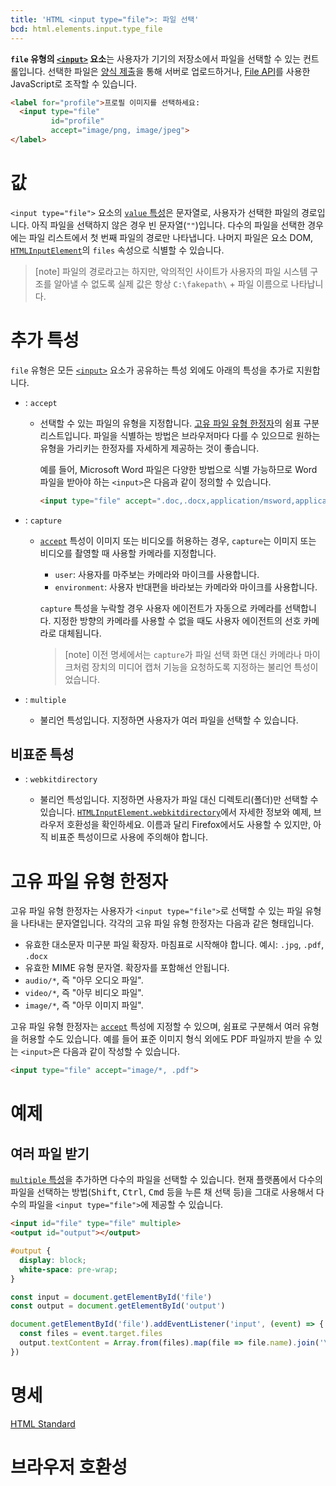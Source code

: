 ```yaml
---
title: 'HTML <input type="file">: 파일 선택'
bcd: html.elements.input.type_file
---
```


**`file` 유형의 [`<input>`](../input) 요소**는 사용자가 기기의 저장소에서 파일을 선택할 수 있는 컨트롤입니다. 선택한 파일은 [양식 제출](https://developer.mozilla.org/en-US/docs/Learn/Forms)을 통해 서버로 업로드하거나, [File API](https://developer.mozilla.org/en-US/docs/Web/API/File_API/Using_files_from_web_applications)를 사용한 JavaScript로 조작할 수 있습니다.

```html hidden name=demo
<label for="profile">프로필 이미지를 선택하세요:
  <input type="file"
         id="profile"
         accept="image/png, image/jpeg">
</label>
```

<LiveExample height={140} lang="html" name="demo" />

# 값

`<input type="file">` 요소의 [`value` 특성](../input#term-value)은 문자열로, 사용자가 선택한 파일의 경로입니다. 아직 파일을 선택하지 않은 경우 빈 문자열(`""`)입니다. 다수의 파일을 선택한 경우에는 파일 리스트에서 첫 번째 파일의 경로만 나타냅니다. 나머지 파일은 요소 DOM, [`HTMLInputElement`](https://developer.mozilla.org/en-US/docs/Web/API/HTMLInputElement)의 `files` 속성으로 식별할 수 있습니다.

> [note] 파일의 경로라고는 하지만, 악의적인 사이트가 사용자의 파일 시스템 구조를 알아낼 수 없도록 실제 값은 항상 `C:\fakepath\` + 파일 이름으로 나타납니다.

# 추가 특성

`file` 유형은 모든 [`<input>`](../input) 요소가 공유하는 특성 외에도 아래의 특성을 추가로 지원합니다.

- : `accept`

  - 선택할 수 있는 파일의 유형을 지정합니다. [고유 파일 유형 한정자](#고유-파일-유형-한정자)의 쉼표 구분 리스트입니다. 파일을 식별하는 방법은 브라우저마다 다를 수 있으므로 원하는 유형을 가리키는 한정자를 자세하게 제공하는 것이 좋습니다.

    예를 들어, Microsoft Word 파일은 다양한 방법으로 식별 가능하므로 Word 파일을 받아야 하는 `<input>`은 다음과 같이 정의할 수 있습니다.

    ```html
    <input type="file" accept=".doc,.docx,application/msword,application/vnd.openxmlformats-officedocument.wordprocessingml.document">
    ```

- : `capture`

  - [`accept`](#term-accept) 특성이 이미지 또는 비디오를 허용하는 경우, `capture`는 이미지 또는 비디오를 촬영할 때 사용할 카메라를 지정합니다.

    - `user`: 사용자를 마주보는 카메라와 마이크를 사용합니다.
    - `environment`: 사용자 반대편을 바라보는 카메라와 마이크를 사용합니다.

    `capture` 특성을 누락할 경우 사용자 에이전트가 자동으로 카메라를 선택합니다. 지정한 방향의 카메라를 사용할 수 없을 때도 사용자 에이전트의 선호 카메라로 대체됩니다.

    > [note] 이전 명세에서는 `capture`가 파일 선택 화면 대신 카메라나 마이크처럼 장치의 미디어 캡처 기능을 요청하도록 지정하는 불리언 특성이었습니다.

- : `multiple`
  - 불리언 특성입니다. 지정하면 사용자가 여러 파일을 선택할 수 있습니다.

## 비표준 특성

- : `webkitdirectory` <NonStandard />
  - 불리언 특성입니다. 지정하면 사용자가 파일 대신 디렉토리(폴더)만 선택할 수 있습니다. [`HTMLInputElement.webkitdirectory`](https://developer.mozilla.org/en-US/docs/Web/API/HTMLInputElement/webkitdirectory)에서 자세한 정보와 예제, 브라우저 호환성을 확인하세요. 이름과 달리 Firefox에서도 사용할 수 있지만, 아직 비표준 특성이므로 사용에 주의해야 합니다.

# 고유 파일 유형 한정자

고유 파일 유형 한정자는 사용자가 `<input type="file">`로 선택할 수 있는 파일 유형을 나타내는 문자열입니다. 각각의 고유 파일 유형 한정자는 다음과 같은 형태입니다.

- 유효한 대소문자 미구분 파일 확장자. 마침표로 시작해야 합니다. 예시: `.jpg`, `.pdf`, `.docx`
- 유효한 MIME 유형 문자열. 확장자를 포함해선 안됩니다.
- `audio/*`, 즉 "아무 오디오 파일".
- `video/*`, 즉 "아무 비디오 파일".
- `image/*`, 즉 "아무 이미지 파일".

고유 파일 유형 한정자는 [`accept`](#term-accept) 특성에 지정할 수 있으며, 쉼표로 구분해서 여러 유형을 허용할 수도 있습니다. 예를 들어 표준 이미지 형식 외에도 PDF 파일까지 받을 수 있는 `<input>`은 다음과 같이 작성할 수 있습니다.

```html
<input type="file" accept="image/*, .pdf">
```

# 예제

## 여러 파일 받기

[`multiple` 특성](#term-multiple)을 추가하면 다수의 파일을 선택할 수 있습니다. 현재 플랫폼에서 다수의 파일을 선택하는 방법(<kbd>Shift</kbd>, <kbd>Ctrl</kbd>, <kbd>Cmd</kbd> 등을 누른 채 선택 등)을 그대로 사용해서 다수의 파일을 `<input type="file">`에 제공할 수 있습니다.

```html hidden name=multiple
<input id="file" type="file" multiple>
<output id="output"></output>
```

```css hidden name=multiple
#output {
  display: block;
  white-space: pre-wrap;
}
```

```js hidden name=multiple
const input = document.getElementById('file')
const output = document.getElementById('output')

document.getElementById('file').addEventListener('input', (event) => {
  const files = event.target.files
  output.textContent = Array.from(files).map(file => file.name).join('\n')
})
```

<LiveExample height={140} name="multiple" />

# 명세

[HTML Standard](<https://html.spec.whatwg.org/multipage/input.html#file-upload-state-(type=file)>)

# 브라우저 호환성

<BrowserCompat data={props.bcd} />
